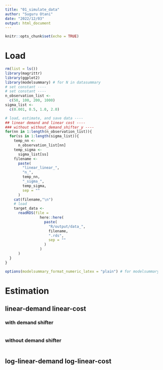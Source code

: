 ```yaml
---
title: "01_simulate_data"
author: "Suguru Otani"
date: "2022/12/03"
output: html_document
---
```


```r
knitr::opts_chunk$set(echo = TRUE)
```

# Load

```r
rm(list = ls())
library(magrittr)
library(ggplot2)
library(modelsummary) # for N in datasummary
# set constant ----
# set constant ----
n_observation_list <-
  c(50, 100, 200, 1000)
sigma_list <-
  c(0.001, 0.5, 1.0, 2.0)

# load, estimate, and save data ----
## linear demand and linear cost ----
### without without_demand_shifter_y ----
for(nn in 1:length(n_observation_list)){
  for(ss in 1:length(sigma_list)){
    temp_nn <-
      n_observation_list[nn]
    temp_sigma <-
      sigma_list[ss]
    filename <-
      paste(
        "linear_linear_",
        "n_",
        temp_nn,
        "_sigma_",
        temp_sigma,
        sep = ""
      )
    cat(filename,"\n")
    # load 
    target_data <-
      readRDS(file = 
                here::here(
                  paste(
                    "R/output/data_",
                    filename,
                    ".rds",
                    sep = ""
                  )
                )
      )
  }
}

options(modelsummary_format_numeric_latex = "plain") # for modelsummary output
```


# Estimation {.tabset}

## linear-demand linear-cost {.tabset}

### with demand shifter {.tabset}

```r

```


### without demand shifter {.tabset}

```r

```


## log-linear-demand log-linear-cost {.tabset}


